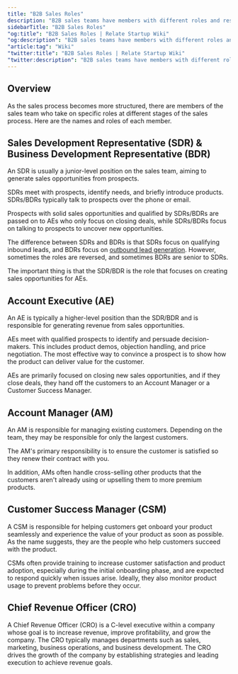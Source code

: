 ```yaml
---
title: "B2B Sales Roles"
description: "B2B sales teams have members with different roles and responsibilities."
sidebarTitle: "B2B Sales Roles"
"og:title": "B2B Sales Roles | Relate Startup Wiki"
"og:description": "B2B sales teams have members with different roles and responsibilities."
"article:tag": "Wiki"
"twitter:title": "B2B Sales Roles | Relate Startup Wiki"
"twitter:description": "B2B sales teams have members with different roles and responsibilities."
---
```


## Overview

As the sales process becomes more structured, there are members of the sales team who take on specific roles at different stages of the sales process. Here are the names and roles of each member. 

## Sales Development Representative (SDR) & Business Development Representative (BDR)

An SDR is usually a junior-level position on the sales team, aiming to generate sales opportunities from prospects. 

SDRs meet with prospects, identify needs, and briefly introduce products. SDRs/BDRs typically talk to prospects over the phone or email. 

Prospects with solid sales opportunities and qualified by SDRs/BDRs are passed on to AEs who only focus on closing deals, while SDRs/BDRs focus on talking to prospects to uncover new opportunities. 

The difference between SDRs and BDRs is that SDRs focus on qualifying inbound leads, and BDRs focus on [outbound lead generation](https://www.relate.so/blog/3-steps-to-successful-prospecting/). However, sometimes the roles are reversed, and sometimes BDRs are senior to SDRs. 

The important thing is that the SDR/BDR is the role that focuses on creating sales opportunities for AEs.

## Account Executive (AE)

An AE is typically a higher-level position than the SDR/BDR and is responsible for generating revenue from sales opportunities. 

AEs meet with qualified prospects to identify and persuade decision-makers. This includes product demos, objection handling, and price negotiation. The most effective way to convince a prospect is to show how the product can deliver value for the customer. 

AEs are primarily focused on closing new sales opportunities, and if they close deals, they hand off the customers to an Account Manager or a Customer Success Manager.

## Account Manager (AM)

An AM is responsible for managing existing customers. Depending on the team, they may be responsible for only the largest customers. 

The AM's primary responsibility is to ensure the customer is satisfied so they renew their contract with you. 

In addition, AMs often handle cross-selling other products that the customers aren't already using or upselling them to more premium products. 

## Customer Success Manager (CSM)

A CSM is responsible for helping customers get onboard your product seamlessly and experience the value of your product as soon as possible. As the name suggests, they are the people who help customers succeed with the product. 

CSMs often provide training to increase customer satisfaction and product adoption, especially during the initial onboarding phase, and are expected to respond quickly when issues arise. Ideally, they also monitor product usage to prevent problems before they occur. 

## Chief Revenue Officer (CRO)

A Chief Revenue Officer (CRO) is a C-level executive within a company whose goal is to increase revenue, improve profitability, and grow the company. The CRO typically manages departments such as sales, marketing, business operations, and business development. The CRO drives the growth of the company by establishing strategies and leading execution to achieve revenue goals.